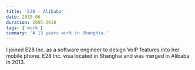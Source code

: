 ```yaml
---
title: 'E28 - Alibaba'
date: 2018-06
duration: 2005-2018
tags: ['work']
summary: 'A 13 years work in Shanghia.'
---
```


I joined E28 Inc. as a software engineer to design VoIP features into her mobile phone. E28 Inc. wsa located in Shanghai and was merged in Alibaba in 2013.



